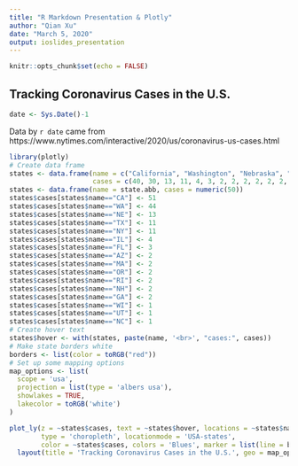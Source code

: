 ```yaml
---
title: "R Markdown Presentation & Plotly"
author: "Qian Xu"
date: "March 5, 2020"
output: ioslides_presentation
---
```


```r
knitr::opts_chunk$set(echo = FALSE)
```

## Tracking Coronavirus Cases in the U.S.

```r
date <- Sys.Date()-1
```
Data by `r date` came from https://www.nytimes.com/interactive/2020/us/coronavirus-us-cases.html

```r
library(plotly)
# Create data frame
states <- data.frame(name = c("California", "Washington", "Nebraska", "Texas", "Illinois", "Florida", "Arizona", "Massachusetts", "Oregon", "Rhode Island", "New York", "New Hampshire", "Georgia", "Wisconsin", "Utah", "North Carolina"),
                     cases = c(40, 30, 13, 11, 4, 3, 2, 2, 2, 2, 2, 2, 2, 1, 1, 1))
states <- data.frame(name = state.abb, cases = numeric(50))
states$cases[states$name=="CA"] <- 51
states$cases[states$name=="WA"] <- 44
states$cases[states$name=="NE"] <- 13
states$cases[states$name=="TX"] <- 11
states$cases[states$name=="NY"] <- 11
states$cases[states$name=="IL"] <- 4
states$cases[states$name=="FL"] <- 3
states$cases[states$name=="AZ"] <- 2
states$cases[states$name=="MA"] <- 2
states$cases[states$name=="OR"] <- 2
states$cases[states$name=="RI"] <- 2
states$cases[states$name=="NH"] <- 2
states$cases[states$name=="GA"] <- 2
states$cases[states$name=="WI"] <- 1
states$cases[states$name=="UT"] <- 1
states$cases[states$name=="NC"] <- 1
# Create hover text
states$hover <- with(states, paste(name, '<br>', "cases:", cases))
# Make state borders white
borders <- list(color = toRGB("red"))
# Set up some mapping options
map_options <- list(
  scope = 'usa',
  projection = list(type = 'albers usa'),
  showlakes = TRUE,
  lakecolor = toRGB('white')
)

plot_ly(z = ~states$cases, text = ~states$hover, locations = ~states$name, 
        type = 'choropleth', locationmode = 'USA-states', 
        color = ~states$cases, colors = 'Blues', marker = list(line = borders)) %>%
  layout(title = 'Tracking Coronavirus Cases in the U.S.', geo = map_options)
```